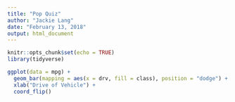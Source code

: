 ```yaml
---
title: "Pop Quiz"
author: "Jackie Lang"
date: "February 13, 2018"
output: html_document
---
```


```r
knitr::opts_chunk$set(echo = TRUE)
library(tidyverse)
```

```r
ggplot(data = mpg) + 
  geom_bar(mapping = aes(x = drv, fill = class), position = "dodge") +
  xlab("Drive of Vehicle") +
  coord_flip()
```